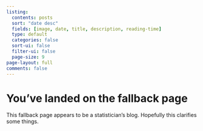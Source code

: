 ```yaml
---
listing:
  contents: posts
  sort: "date desc"
  fields: [image, date, title, description, reading-time]
  type: default
  categories: false
  sort-ui: false
  filter-ui: false
  page-size: 9
page-layout: full
comments: false
---
```


# You've landed on the fallback page

This fallback page appears to be a statistician's blog. Hopefully this clarifies some things.
